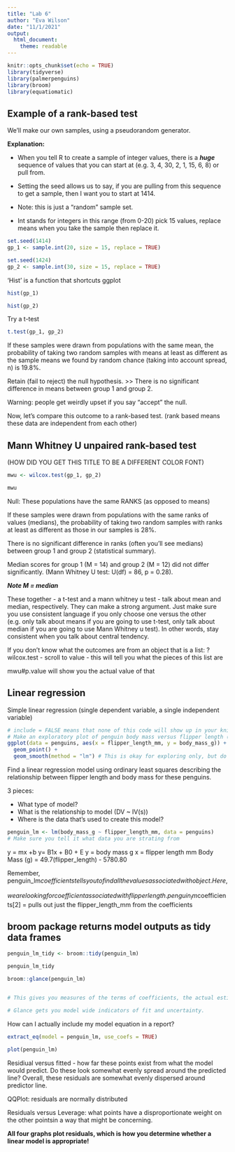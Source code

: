```yaml
---
title: "Lab 6"
author: "Eva Wilson"
date: "11/1/2021"
output: 
  html_document: 
    theme: readable
---
```


```r
knitr::opts_chunk$set(echo = TRUE)
library(tidyverse)
library(palmerpenguins)
library(broom)
library(equatiomatic)
```

## Example of a rank-based test 

We'll make our own samples, using a pseudorandom generator. 

**Explanation:**

- When you tell R to create a sample of integer values, there is a ***huge*** sequence of values that you can start at (e.g. 3, 4, 30, 2, 1, 15, 6, 8) or pull from. 

- Setting the seed allows us to say, if you are pulling from this sequence to get a sample, then I want you to start at 1414. 

- Note: this is just a "random" sample set. 

- Int stands for integers in this range (from 0-20) pick 15 values, replace means when you take the sample then replace it. 

```r
set.seed(1414)
gp_1 <- sample.int(20, size = 15, replace = TRUE)

set.seed(1424)
gp_2 <- sample.int(30, size = 15, replace = TRUE)
```

'Hist' is a function that shortcuts ggplot
```r
hist(gp_1)

hist(gp_2)
```
Try a t-test
```r
t.test(gp_1, gp_2)
```

If these samples were drawn from populations with the same mean, the probability of taking two random samples with means at least as different as the sample means we found by random chance (taking into account spread, n) is 19.8%. 

Retain (fail to reject) the null hypothesis. >> There is no significant difference in means between group 1 and group 2. 

Warning: people get weirdly upset if you say "accept" the null. 

Now, let's compare this outcome to a rank-based test. (rank based means these data are independent from each other)

## Mann Whitney U unpaired rank-based test 

(HOW DID YOU GET THIS TITLE TO BE A DIFFERENT COLOR FONT)

```r
mwu <- wilcox.test(gp_1, gp_2)

mwu
```

Null: These populations have the same RANKS (as opposed to means)

If these samples were drawn from populations with the same ranks of values (medians), the probability of taking two random samples with ranks at least as different as those in our samples is 28%. 

There is no significant difference in ranks (often you'll see medians) between group 1 and group 2 (statistical summary).

Median scores for group 1 (M = 14) and group 2 (M = 12) did not differ significantly. (Mann Whitney U test: U(df) = 86, p = 0.28). 

***Note M = median*** 

These together - a t-test and a mann whitney u test - talk about mean and median, respectively. They can make a strong argument. Just make sure you use consistent language if you only choose one versus the other (e.g. only talk about means if you are going to use t-test, only talk about median if you are going to use Mann Whitney u test). In other words, stay consistent when you talk about central tendency. 

If you don't know what the outcomes are from an object that is a list:
?wilcox.test - scroll to value - this will tell you what the pieces of this list are 

mwu#p.value will show you the actual value of that 

## Linear regression 

Simple linear regression (single dependent variable, a single independent variable)

```r
# include = FALSE means that none of this code will show up in your knitted document
# Make an exploratory plot of penguin body mass versus flipper length (x-axis)
ggplot(data = penguins, aes(x = flipper_length_mm, y = body_mass_g)) +
  geom_point() +
  geom_smooth(method = "lm") # This is okay for exploring only, but do not just assume a linear relationship makes sense unless you have tested it
```

Find a linear regression model using ordinary least squares describing the relationship between flipper length and body mass for these penguins. 

3 pieces:

- What type of model?
- What is the relationship to model (DV ~ IV(s))
- Where is the data that's used to create this model? 

```r
penguin_lm <- lm(body_mass_g ~ flipper_length_mm, data = penguins)
# Make sure you tell it what data you are strating from
```

y = mx +b
y= B1x + B0 + E
y = body mass g 
x = flipper length mm
Body Mass (g) = 49.7(flipper_length) - 5780.80

Remember, penguin_lm$coefficients tells you to find all the values associated with object. Here, we are looking for coefficient associated with flipper length. 
penguin_lm$coefficients[2] = pulls out just the flipper_length_mm from the coefficients 

## broom package returns model outputs as tidy data frames 

```r
penguin_lm_tidy <- broom::tidy(penguin_lm)

penguin_lm_tidy

broom::glance(penguin_lm) 


# This gives you measures of the terms of coefficients, the actual estimates, the standard erros, test statitic value. You want this because you might want to put these terms in a summary table of key statistics 

# Glance gets you model wide indicators of fit and uncertainty. 
```

How can I actually include my model equation in a report? 

```r
extract_eq(model = penguin_lm, use_coefs = TRUE)

```

```r
plot(penguin_lm)
```
Residiual versus fitted - how far these points exist from what the model would predict. Do these look somewhat evenly spread around the predicted line? Overall, these residuals are somewhat evenly dispersed around predictor line.

QQPlot: residuals are normally distributed 

Residuals versus Leverage: what points have a disproportionate weight on the other pointsin a way that might be concerning. 

**All four graphs plot residuals, which is how you determine whether a linear model is appropriate!**
